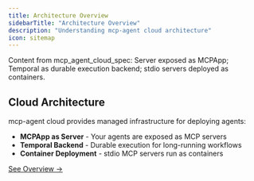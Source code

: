 ```yaml
---
title: Architecture Overview
sidebarTitle: "Architecture Overview"
description: "Understanding mcp-agent cloud architecture"
icon: sitemap
---
```


<Info>
Content from mcp_agent_cloud_spec: Server exposed as MCPApp; Temporal as durable execution backend; stdio servers deployed as containers.
</Info>

## Cloud Architecture

mcp-agent cloud provides managed infrastructure for deploying agents:

- **MCPApp as Server** - Your agents are exposed as MCP servers
- **Temporal Backend** - Durable execution for long-running workflows
- **Container Deployment** - stdio MCP servers run as containers

[See Overview →](/deployment/mcp-agent-cloud/overview)
